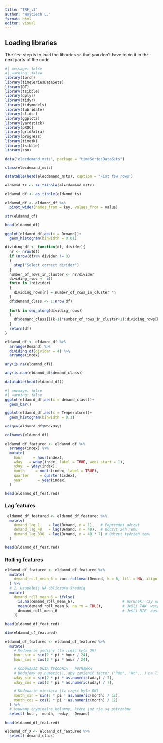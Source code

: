 ---
title: "TRF_v1"
author: "Wojciech L."
format: html
editor: visual
---

## Loading libraries

The first step is to load the libraries so that you don't have to do it in the next parts of the code.

```{r}
#| message: false
#| warning: false
library(torch)
library(timeSeriesDataSets)
library(DT)
library(tsibble)
library(dplyr)
library(tidyr)
library(tidymodels)
library(lubridate)
library(slider)
library(ggplot2)
library(yardstick)
library(pROC)
library(gridExtra)
library(progress)
library(timetk)
library(tsibble)
library(zoo)
```


```{r}
data("elecdemand_msts", package = "timeSeriesDataSets")
```

```{r}
class(elecdemand_msts)
```


```{r}
datatable(head(elecdemand_msts), caption = "Fist few rows")
```
```{r}
eldamnd_ts <- as_tsibble(elecdemand_msts)
```

```{r}
eldamnd_df <- as_tibble(eldamnd_ts)
```

```{r}
eldamnd_df <- eldamnd_df %>%
  pivot_wider(names_from = key, values_from = value)
```


```{r}
str(eldamnd_df)
```

```{r}
head(eldamnd_df)
```

```{r}
ggplot(eldamnd_df,aes(x = Demand))+
  geom_histogram(binwidth = 0.01)
```

```{r}
dividing_df <- function(df, divider){
  nr <- nrow(df)
  if (nrow(df)%% divider != 0)
  {
    stop("Select correct divider")
  }
  number_of_rows_in_cluster <- nr/divider
  dividing_rows <- c()
  for(n in 1:divider)
  {
    dividing_rows[n] = number_of_rows_in_cluster *n
  }
  df$demand_class <- 1:nrow(df)
  
  for(k in seq_along(dividing_rows))
  {
    df$demand_class[((k-1)*number_of_rows_in_cluster+1):dividing_rows[k]] <- k
  }
  return(df)
}
```


```{r}
eldamnd_df <- eldamnd_df %>%
  arrange(Demand) %>%
  dividing_df(divider = 4) %>%
  arrange(index)
```

```{r}
any(is.na(eldamnd_df))
```
```{r}
any(is.nan(eldamnd_df$demand_class))
```



```{r}
datatable(head(eldamnd_df))
```
```{r}
#| message: false
#| warning: false
ggplot(eldamnd_df,aes(x = demand_class))+
  geom_bar()
```


```{r}
ggplot(eldamnd_df,aes(x = Temperature))+
  geom_histogram(binwidth = 0.1)
```
```{r}
unique(eldamnd_df$WorkDay)
```

```{r}
colnames(eldamnd_df)
```
```{r}

eldamnd_df_featured <- eldamnd_df %>%
  arrange(index) %>%
  mutate(
    hour     = hour(index),
    wday   = wday(index, label = TRUE, week_start = 1), 
    yday  = yday(index),                               
    month     = month(index, label = TRUE),               
    quarter     = quarter(index),                            
    year       = year(index)
  )


```

```{r}
head(eldamnd_df_featured)
```


### Lag features

```{r}
 eldamnd_df_featured <- eldamnd_df_featured %>%
  mutate(
    demand_lag_1    = lag(Demand, n = 1),   # Poprzedni odczyt
    demand_lag_48   = lag(Demand, n = 48),  # Odczyt 24h temu
    demand_lag_336  = lag(Demand, n = 48 * 7) # Odczyt tydzień temu
  )
```

```{r}
head(eldamnd_df_featured)
```


### Rolling features

```{r}
eldamnd_df_featured <- eldamnd_df_featured %>%
  mutate(
    demand_roll_mean_6 = zoo::rollmean(Demand, k = 6, fill = NA, align = "right")
  ) %>%
  # 2. Uzupełnij NA obliczoną średnią
  mutate(
    demand_roll_mean_6 = ifelse(
      is.na(demand_roll_mean_6),                      # Warunek: czy wartość to NA?
      mean(demand_roll_mean_6, na.rm = TRUE),         # Jeśli TAK: wstaw średnią z tej kolumny
      demand_roll_mean_6                              # Jeśli NIE: zostaw oryginalną wartość
    ))
```

```{r}
head(eldamnd_df_featured)
```



```{r}
dim(eldamnd_df_featured)
```


```{r}
eldamnd_df_featured <- eldamnd_df_featured %>%
  mutate(
    # Kodowanie godziny (ta część była OK)
    hour_sin = sin(2 * pi * hour / 24),
    hour_cos = cos(2 * pi * hour / 24),
    
    # KODOWANIE DNIA TYGODNIA - POPRAWKA
    # Dodajemy as.numeric(), aby zamienić factor ("Pon", "Wt"...) na liczbę (1, 2...)
    wday_sin = sin(2 * pi * as.numeric(wday) / 7),
    wday_cos = cos(2 * pi * as.numeric(wday) / 7),

    # Kodowanie miesiąca (ta część była OK)
    month_sin = sin(2 * pi * as.numeric(month) / 12),
    month_cos = cos(2 * pi * as.numeric(month) / 12)
  ) %>%
  # Usuwamy oryginalne kolumny, które już nie są potrzebne
  select(-hour, -month, -wday, -Demand)
```

```{r}
head(eldamnd_df_featured)
```


```{r}
eldamnd_df_X <- eldamnd_df_featured %>%
  select(-demand_class)
```

